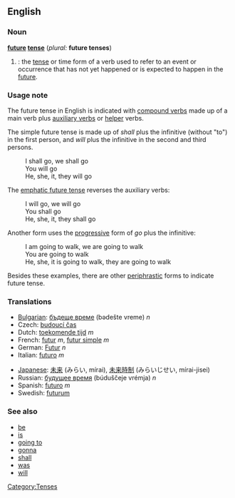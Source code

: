 ==English==

===Noun===
'''[[future]] [[tense]]''' (''plural:'' '''future tenses''')

#{{grammar}}: the [[tense]] or time form of a verb used to refer to an event or occurrence that has not yet happened or is expected to happen in the [[future]].

===Usage note===
The future tense in English is indicated with [[compound verb]]s made up of a main verb plus [[auxiliary verb]]s or [[helper]] verbs.

The simple future tense is made up of ''shall'' plus the infinitive (without "to") in the first person, and ''will'' plus the infinitive in the second and third persons.
:I shall go, we shall go
:You will go
:He, she, it, they will go

The [[emphatic future tense]] reverses the auxiliary verbs:
:I will go, we will go
:You shall go
:He, she, it, they shall go

Another form uses the [[progressive]] form of ''go'' plus the infinitive:
:I am going to walk, we are going to walk
:You are going to walk
:He, she, it is going to walk, they are going to walk

Besides these examples, there are other [[periphrastic]] forms to indicate future tense.

===Translations===
{{top}}
*[[w:Bulgarian language|Bulgarian]]: [[бъдеще време]] (bədešte vreme) ''n''
*Czech: [[budoucí čas]]
*Dutch: [[toekomende tijd]] ''m''
*French: [[futur]] ''m'', [[futur simple]] ''m''
*German: [[Futur]] ''n''
*Italian: [[futuro]] ''m''
{{mid}}
*[[w:Japanese language|Japanese]]: [[未来]] (みらい, mírai), [[未来時制]] (みらいじせい, mírai-jisei)
*Russian: [[будущее время]] (búduščeje vrémja) ''n''
*Spanish: [[futuro]] ''m''
*Swedish: [[futurum]]
{{bottom}}

===See also===
*[[be]]
*[[is]]
*[[going to]]
*[[gonna]]
*[[shall]]
*[[was]]
*[[will]]

[[Category:Tenses]]